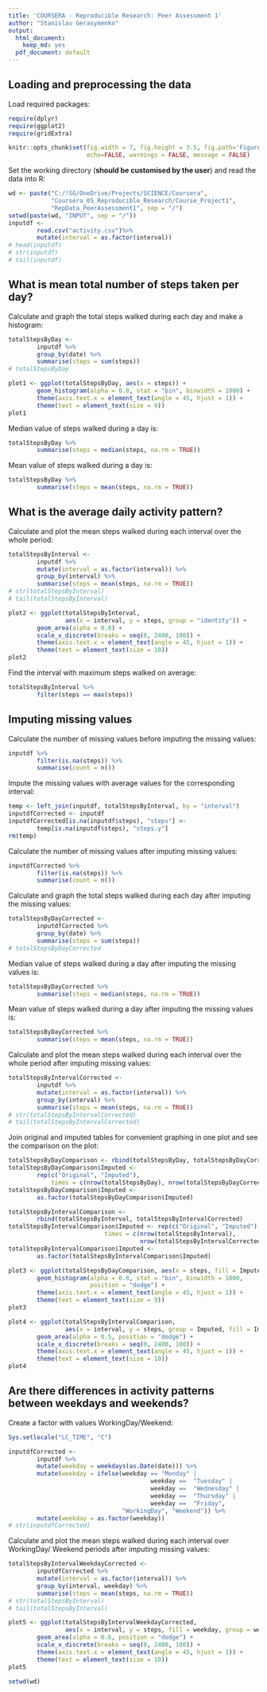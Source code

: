 ```yaml
---
title: 'COURSERA - Reproducible Research: Peer Assessment 1'
author: "Stanislav Gerasymenko"
output:
  html_document:
    keep_md: yes
  pdf_document: default
---
```



## Loading and preprocessing the data

Load required packages:
```r
require(dplyr)
require(ggplot2)
require(gridExtra)
```

```r
knitr::opts_chunk$set(fig.width = 7, fig.height = 3.5, fig.path='Figures/',
                      echo=FALSE, warnings = FALSE, message = FALSE)
```

Set the working directory (**should be customised by the user**) and read the
data into R:
```r
wd <- paste("C:/!SG/OneDrive/Projects/SCIENCE/Coursera",
            "Coursera_05_Reproducible_Research/Course_Project1",
            "RepData_PeerAssessment1", sep = "/")
setwd(paste(wd, "INPUT", sep = "/"))
inputdf <- 
        read.csv("activity.csv")%>%
        mutate(interval = as.factor(interval))
# head(inputdf)
# str(inputdf)
# tail(inputdf)

```


## What is mean total number of steps taken per day?

Calculate and graph the total steps walked during each day and make a histogram:
```r
totalStepsByDay <-
        inputdf %>%
        group_by(date) %>%
        summarise(steps = sum(steps))
# totalStepsByDay
```

```r
plot1 <- ggplot(totalStepsByDay, aes(x = steps)) + 
        geom_histogram(alpha = 0.8, stat = "bin", binwidth = 1000) +
        theme(axis.text.x = element_text(angle = 45, hjust = 1)) +
        theme(text = element_text(size = 9))
plot1
```

Median value of steps walked during a day is:
```r
totalStepsByDay %>%
        summarise(steps = median(steps, na.rm = TRUE))
```

Mean value of steps walked during a day is:
```r
totalStepsByDay %>%
        summarise(steps = mean(steps, na.rm = TRUE))
```


## What is the average daily activity pattern?

Calculate and plot the mean steps walked during each interval over the 
whole period:
```r
totalStepsByInterval <-
        inputdf %>%
        mutate(interval = as.factor(interval)) %>%
        group_by(interval) %>%
        summarise(steps = mean(steps, na.rm = TRUE))
# str(totalStepsByInterval)
# tail(totalStepsByInterval)

```

```r
plot2 <- ggplot(totalStepsByInterval, 
                aes(x = interval, y = steps, group = "identity")) + 
        geom_area(alpha = 0.8) + 
        scale_x_discrete(breaks = seq(0, 2400, 100)) +
        theme(axis.text.x = element_text(angle = 45, hjust = 1)) +
        theme(text = element_text(size = 10))
plot2

```

Find the interval with maximum steps walked on average:
```r
totalStepsByInterval %>%
        filter(steps == max(steps))

```

## Imputing missing values

Calculate the number of missing values before imputing the missing values:
```r
inputdf %>%
        filter(is.na(steps)) %>%
        summarise(count = n())

```

Impute the missing values with average values for the corresponding interval:
```r
temp <- left_join(inputdf, totalStepsByInterval, by = "interval")
inputdfCorrected <- inputdf
inputdfCorrected[is.na(inputdf$steps), "steps"] <- 
        temp[is.na(inputdf$steps), "steps.y"]
rm(temp)

```

Calculate the number of missing values after imputing missing values:
```r
inputdfCorrected %>%
        filter(is.na(steps)) %>%
        summarise(count = n())
```

Calculate and graph the total steps walked during each day after imputing 
the missing values:
```r
totalStepsByDayCorrected <-
        inputdfCorrected %>%
        group_by(date) %>%
        summarise(steps = sum(steps))
# totalStepsByDayCorrected
```

Median value of steps walked during a day after imputing the missing values is:
```r
totalStepsByDayCorrected %>%
        summarise(steps = median(steps, na.rm = TRUE))
```

Mean value of steps walked during a day after imputing the missing values is:
```r
totalStepsByDayCorrected %>%
        summarise(steps = mean(steps, na.rm = TRUE))
```

Calculate and plot the mean steps walked during each interval over the 
whole period after imputing missing values:
```r
totalStepsByIntervalCorrected <-
        inputdf %>%
        mutate(interval = as.factor(interval)) %>%
        group_by(interval) %>%
        summarise(steps = mean(steps, na.rm = TRUE))
# str(totalStepsByIntervalCorrected)
# tail(totalStepsByIntervalCorrected)

```

Join original and imputed tables for convenient graphing in one plot and see the
comparison on the plot:
```r
totalStepsByDayComparison <- rbind(totalStepsByDay, totalStepsByDayCorrected)
totalStepsByDayComparison$Imputed <- 
        rep(c("Original", "Imputed"), 
            times = c(nrow(totalStepsByDay), nrow(totalStepsByDayCorrected)))
totalStepsByDayComparison$Imputed <- 
        as.factor(totalStepsByDayComparison$Imputed)

totalStepsByIntervalComparison <- 
        rbind(totalStepsByInterval, totalStepsByIntervalCorrected)
totalStepsByIntervalComparison$Imputed <- rep(c("Original", "Imputed"),
                           times = c(nrow(totalStepsByInterval),
                                     nrow(totalStepsByIntervalCorrected)))
totalStepsByIntervalComparison$Imputed <- 
        as.factor(totalStepsByIntervalComparison$Imputed)

```

```r
plot3 <- ggplot(totalStepsByDayComparison, aes(x = steps, fill = Imputed)) + 
        geom_histogram(alpha = 0.8, stat = "bin", binwidth = 1000, 
                       position = "dodge") +
        theme(axis.text.x = element_text(angle = 45, hjust = 1)) +
        theme(text = element_text(size = 9))
plot3

plot4 <- ggplot(totalStepsByIntervalComparison, 
                aes(x = interval, y = steps, group = Imputed, fill = Imputed)) + 
        geom_area(alpha = 0.5, position = "dodge") + 
        scale_x_discrete(breaks = seq(0, 2400, 100)) +
        theme(axis.text.x = element_text(angle = 45, hjust = 1)) +
        theme(text = element_text(size = 10))
plot4

```

## Are there differences in activity patterns between weekdays and weekends?

Create a factor with values WorkingDay/Weekend:
```r
Sys.setlocale("LC_TIME", "C")

inputdfCorrected <-
        inputdf %>%
        mutate(weekday = weekdays(as.Date(date))) %>%
        mutate(weekday = ifelse(weekday == "Monday" | 
                                        weekday ==  "Tuesday" |
                                        weekday ==  "Wednesday" |
                                        weekday ==  "Thursday" | 
                                        weekday ==  "Friday", 
                                "WorkingDay", "Weekend")) %>%
        mutate(weekday = as.factor(weekday))
# str(inputdfCorrected)

```

Calculate and plot the mean steps walked during each interval 
over WorkingDay/ Weekend periods after imputing missing values:
```r
totalStepsByIntervalWeekdayCorrected <-
        inputdfCorrected %>%
        mutate(interval = as.factor(interval)) %>%
        group_by(interval, weekday) %>%
        summarise(steps = mean(steps, na.rm = TRUE))
# str(totalStepsByInterval)
# tail(totalStepsByInterval)

```

```r
plot5 <- ggplot(totalStepsByIntervalWeekdayCorrected, 
                aes(x = interval, y = steps, fill = weekday, group = weekday)) + 
        geom_area(alpha = 0.6, position = "dodge") + 
        scale_x_discrete(breaks = seq(0, 2400, 100)) +
        theme(axis.text.x = element_text(angle = 45, hjust = 1)) +
        theme(text = element_text(size = 10))
plot5

```

```r
setwd(wd)
```